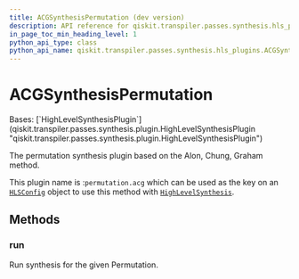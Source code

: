 ```yaml
---
title: ACGSynthesisPermutation (dev version)
description: API reference for qiskit.transpiler.passes.synthesis.hls_plugins.ACGSynthesisPermutation in the dev version of qiskit
in_page_toc_min_heading_level: 1
python_api_type: class
python_api_name: qiskit.transpiler.passes.synthesis.hls_plugins.ACGSynthesisPermutation
---
```


# ACGSynthesisPermutation

<Class id="qiskit.transpiler.passes.synthesis.hls_plugins.ACGSynthesisPermutation" isDedicatedPage={true} github="https://github.com/Qiskit/qiskit/tree/main/qiskit/transpiler/passes/synthesis/hls_plugins.py#L540-L550" signature="qiskit.transpiler.passes.synthesis.hls_plugins.ACGSynthesisPermutation" modifiers="class">
  Bases: [`HighLevelSynthesisPlugin`](qiskit.transpiler.passes.synthesis.plugin.HighLevelSynthesisPlugin "qiskit.transpiler.passes.synthesis.plugin.HighLevelSynthesisPlugin")

  The permutation synthesis plugin based on the Alon, Chung, Graham method.

  This plugin name is :`permutation.acg` which can be used as the key on an [`HLSConfig`](qiskit.transpiler.passes.HLSConfig "qiskit.transpiler.passes.HLSConfig") object to use this method with [`HighLevelSynthesis`](qiskit.transpiler.passes.HighLevelSynthesis "qiskit.transpiler.passes.HighLevelSynthesis").

  ## Methods

  ### run

  <Function id="qiskit.transpiler.passes.synthesis.hls_plugins.ACGSynthesisPermutation.run" github="https://github.com/Qiskit/qiskit/tree/main/qiskit/transpiler/passes/synthesis/hls_plugins.py#L547-L550" signature="run(high_level_object, coupling_map=None, target=None, qubits=None, **options)">
    Run synthesis for the given Permutation.
  </Function>
</Class>

